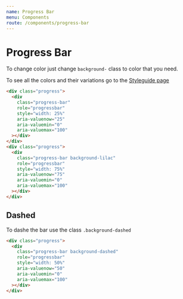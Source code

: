 ```yaml
---
name: Progress Bar
menu: Components
route: /components/progress-bar
---
```


# Progress Bar
To change color just change `background-` class to color that you need.
<p>To see all the colors and their variations go to the <a className='pink' href='/styleguide'>Styleguide page</a></p>

<div class="progress mb-3">
  <div
    class="progress-bar"
    role="progressbar"
    style="width: 25%"
    aria-valuenow="25"
    aria-valuemin="0"
    aria-valuemax="100"
  ></div>
</div>
<div class="progress mb-3">
  <div
    class="progress-bar background-lilac"
    role="progressbar"
    style="width: 75%"
    aria-valuenow="75"
    aria-valuemin="0"
    aria-valuemax="100"
  ></div>
</div>

```html
<div class="progress">
  <div
    class="progress-bar"
    role="progressbar"
    style="width: 25%"
    aria-valuenow="25"
    aria-valuemin="0"
    aria-valuemax="100"
  ></div>
</div>
<div class="progress">
  <div
    class="progress-bar background-lilac"
    role="progressbar"
    style="width: 75%"
    aria-valuenow="75"
    aria-valuemin="0"
    aria-valuemax="100"
  ></div>
</div>
```

## Dashed
To dashe the bar use the class `.background-dashed`

<div class="progress mb-3">
  <div
    class="progress-bar background-dashed"
    role="progressbar"
    style="width: 50%"
    aria-valuenow="50"
    aria-valuemin="0"
    aria-valuemax="100"
  ></div>
</div>

```html
<div class="progress">
  <div
    class="progress-bar background-dashed"
    role="progressbar"
    style="width: 50%"
    aria-valuenow="50"
    aria-valuemin="0"
    aria-valuemax="100"
  ></div>
</div>
```